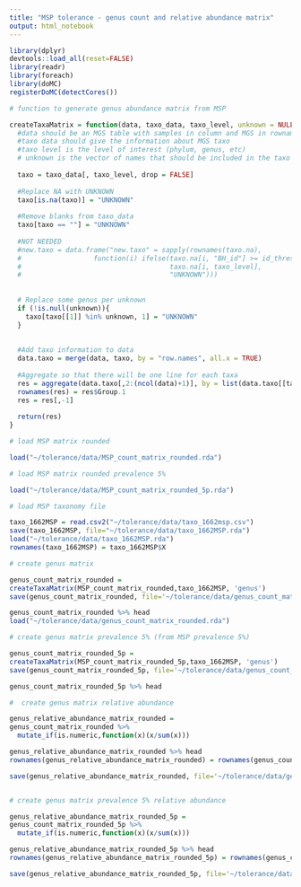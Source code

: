 ```yaml
---
title: "MSP tolerance - genus count and relative abundance matrix"
output: html_notebook
---
```


```r

library(dplyr)
devtools::load_all(reset=FALSE)
library(readr)
library(foreach)
library(doMC)
registerDoMC(detectCores())

```

```r
# function to generate genus abundance matrix from MSP

createTaxaMatrix = function(data, taxo_data, taxo_level, unknown = NULL){
  #data should be an MGS table with samples in column and MGS in rownames
  #taxo data should give the information about MGS taxo
  #taxo level is the level of interest (phylum, genus, etc)
  # unknown is the vector of names that should be included in the taxo UNKNOWN (ex : c("unclassified", "obsolete NCBI entry"))
  
  taxo = taxo_data[, taxo_level, drop = FALSE]
  
  #Replace NA with UNKNOWN
  taxo[is.na(taxo)] = "UNKNOWN"
  
  #Remove blanks from taxo_data
  taxo[taxo == ""] = "UNKNOWN"
  
  #NOT NEEDED
  #new.taxo = data.frame("new.taxo" = sapply(rownames(taxo.na),
  #                  function(i) ifelse(taxo.na[i, "BH_id"] >= id_threshold,
  #                                     taxo.na[i, taxo_level],
  #                                     "UNKNOWN")))
  
  
  # Replace some genus per unknown
  if (!is.null(unknown)){
    taxo[taxo[[1]] %in% unknown, 1] = "UNKNOWN"
  }
  
  
  #Add taxo information to data
  data.taxo = merge(data, taxo, by = "row.names", all.x = TRUE)
  
  #Aggregate so that there will be one line for each taxa
  res = aggregate(data.taxo[,2:(ncol(data)+1)], by = list(data.taxo[[taxo_level]]), sum)
  rownames(res) = res$Group.1
  res = res[,-1]
  
  return(res)
}

```



```r

# load MSP matrix rounded

load("~/tolerance/data/MSP_count_matrix_rounded.rda")

# load MSP matrix rounded prevalence 5%

load("~/tolerance/data/MSP_count_matrix_rounded_5p.rda")

# load MSP taxonomy file 

taxo_1662MSP = read.csv2("~/tolerance/data/taxo_1662msp.csv")
save(taxo_1662MSP, file="~/tolerance/data/taxo_1662MSP.rda")
load("~/tolerance/data/taxo_1662MSP.rda")
rownames(taxo_1662MSP) = taxo_1662MSP$X
```



```r

# create genus matrix 

genus_count_matrix_rounded =
createTaxaMatrix(MSP_count_matrix_rounded,taxo_1662MSP, 'genus')
save(genus_count_matrix_rounded, file='~/tolerance/data/genus_count_matrix_rounded.rda')

genus_count_matrix_rounded %>% head
load("~/tolerance/data/genus_count_matrix_rounded.rda")

# create genus matrix prevalence 5% (from MSP prevalence 5%)

genus_count_matrix_rounded_5p =
createTaxaMatrix(MSP_count_matrix_rounded_5p,taxo_1662MSP, 'genus')
save(genus_count_matrix_rounded_5p, file='~/tolerance/data/genus_count_matrix_rounded_5p.rda')

genus_count_matrix_rounded_5p %>% head

```


```r

#  create genus matrix relative abundance

genus_relative_abundance_matrix_rounded = 
genus_count_matrix_rounded %>%
  mutate_if(is.numeric,function(x)(x/sum(x))) 

genus_relative_abundance_matrix_rounded %>% head
rownames(genus_relative_abundance_matrix_rounded) = rownames(genus_count_matrix_rounded)

save(genus_relative_abundance_matrix_rounded, file='~/tolerance/data/genus_relative_abundance_matrix_rounded.rda')


# create genus matrix prevalence 5% relative abundance

genus_relative_abundance_matrix_rounded_5p = 
genus_count_matrix_rounded_5p %>%
  mutate_if(is.numeric,function(x)(x/sum(x))) 

genus_relative_abundance_matrix_rounded_5p %>% head
rownames(genus_relative_abundance_matrix_rounded_5p) = rownames(genus_count_matrix_rounded_5p)

save(genus_relative_abundance_matrix_rounded_5p, file='~/tolerance/data/genus_relative_abundance_matrix_rounded_5p.rda')


```
